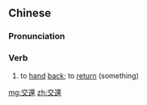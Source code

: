 {{also|交还}}
==Chinese==
{{zh-forms|s=交还}}

===Pronunciation===
{{zh-pron
|m=jiāohuán
|c=gaau1 waan4
|h=pfs=kâu-vàn
|mn=kau-hoân
|cat=v
}}

===Verb===
{{zh-verb}}

# to [[hand]] [[back]]; to [[return]] (something)

[[mg:交還]]
[[zh:交還]]